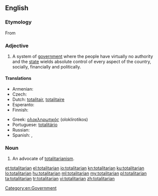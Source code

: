 ==English==

===Etymology===
From {{etyl|it|en}} {{term|totalitario||lang=it|complete, absolute, totalitarian}} {{suffix||an}}

===Adjective===
{{en-adj}}

# A system of [[government]] where the people have virtually no authority and the [[state]] wields absolute control of every aspect of the country, socially, financially and politically.

====Translations====
{{trans-top|related to the system of government}}
* Armenian: {{t|hy|ամբողջատիրական|tr=ambołǰatirakan|sc=Armn}}
* Czech: {{t|cs|totalitní}}
* Dutch: [[totalitair]], [[totalitaire]]
* Esperanto: {{t|eo|totalisma}}
* Finnish: {{t-|fi|totalitaarinen}}
{{trans-mid}}
* Greek: [[ολοκληρωτικός]] (oloklirotikos) {{m}}
* Portuguese: [[totalitário]]
* Russian: {{t|ru|тоталитарный|tr=totalitárnyj|sc=Cyrl}}
* Spanish: {{t|es|totalitario|m}}, {{t|es|totalitaria|f}}
{{trans-bottom}}

===Noun===
{{en-noun}}

# An advocate of [[totalitarianism]].

[[Category:en:Government]]

[[et:totalitarian]]
[[el:totalitarian]]
[[io:totalitarian]]
[[kn:totalitarian]]
[[ku:totalitarian]]
[[lo:totalitarian]]
[[hu:totalitarian]]
[[ml:totalitarian]]
[[my:totalitarian]]
[[pl:totalitarian]]
[[ta:totalitarian]]
[[tr:totalitarian]]
[[vi:totalitarian]]
[[zh:totalitarian]]